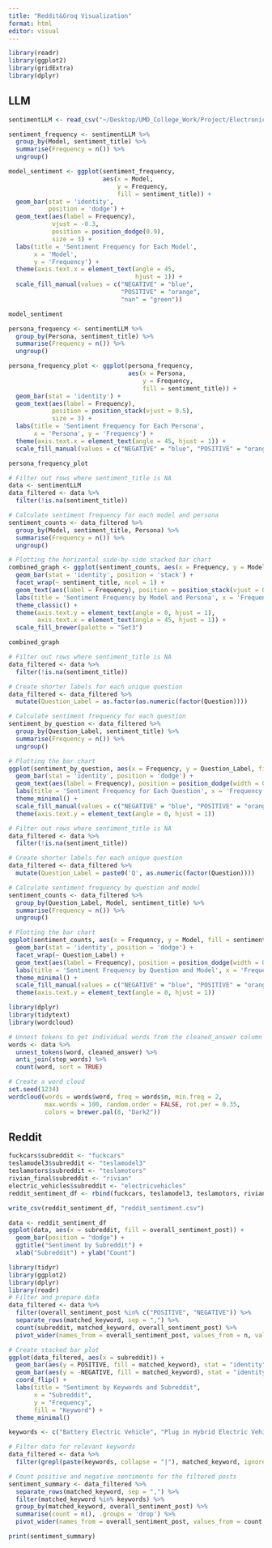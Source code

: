 ```yaml
---
title: "Reddit&Groq Visualization"
format: html
editor: visual
---
```


```r
library(readr)
library(ggplot2)
library(gridExtra)
library(dplyr)
```

## LLM

```r
sentimentLLM <- read_csv("~/Desktop/UMD_College_Work/Project/Electronic_Vehicle_Sentiment/WebScrapping/LLM/sentimentLLM.csv")
```

```r
sentiment_frequency <- sentimentLLM %>%
  group_by(Model, sentiment_title) %>%
  summarise(Frequency = n()) %>%
  ungroup()

model_sentiment <- ggplot(sentiment_frequency, 
                          aes(x = Model, 
                              y = Frequency, 
                              fill = sentiment_title)) +
  geom_bar(stat = 'identity', 
           position = 'dodge') +
  geom_text(aes(label = Frequency), 
            vjust = -0.3, 
            position = position_dodge(0.9), 
            size = 3) +
  labs(title = 'Sentiment Frequency for Each Model', 
       x = 'Model', 
       y = 'Frequency') +
  theme(axis.text.x = element_text(angle = 45, 
                                   hjust = 1)) +
  scale_fill_manual(values = c("NEGATIVE" = "blue", 
                               "POSITIVE" = "orange", 
                               "nan" = "green"))

model_sentiment
```

```r
persona_frequency <- sentimentLLM %>%
  group_by(Persona, sentiment_title) %>%
  summarise(Frequency = n()) %>%
  ungroup()

persona_frequency_plot <- ggplot(persona_frequency, 
                                 aes(x = Persona, 
                                     y = Frequency, 
                                     fill = sentiment_title)) +
  geom_bar(stat = 'identity') +
  geom_text(aes(label = Frequency), 
            position = position_stack(vjust = 0.5), 
            size = 3) +
  labs(title = 'Sentiment Frequency for Each Persona', 
       x = 'Persona', y = 'Frequency') +
  theme(axis.text.x = element_text(angle = 45, hjust = 1)) +
  scale_fill_manual(values = c("NEGATIVE" = "blue", "POSITIVE" = "orange"))

persona_frequency_plot
```

```r
# Filter out rows where sentiment_title is NA
data <- sentimentLLM
data_filtered <- data %>%
  filter(!is.na(sentiment_title))

# Calculate sentiment frequency for each model and persona
sentiment_counts <- data_filtered %>%
  group_by(Model, sentiment_title, Persona) %>%
  summarise(Frequency = n()) %>%
  ungroup()

# Plotting the horizontal side-by-side stacked bar chart
combined_graph <- ggplot(sentiment_counts, aes(x = Frequency, y = Model, fill = Persona)) +
  geom_bar(stat = 'identity', position = 'stack') +
  facet_wrap(~ sentiment_title, ncol = 1) +
  geom_text(aes(label = Frequency), position = position_stack(vjust = 0.5), size = 3) +
  labs(title = 'Sentiment Frequency by Model and Persona', x = 'Frequency', y = 'Model') +
  theme_classic() +
  theme(axis.text.y = element_text(angle = 0, hjust = 1),
        axis.text.x = element_text(angle = 45, hjust = 1)) +
  scale_fill_brewer(palette = "Set3")
```

```r
combined_graph
```

```r
# Filter out rows where sentiment_title is NA
data_filtered <- data %>%
  filter(!is.na(sentiment_title))

# Create shorter labels for each unique question
data_filtered <- data_filtered %>%
  mutate(Question_Label = as.factor(as.numeric(factor(Question))))

# Calculate sentiment frequency for each question
sentiment_by_question <- data_filtered %>%
  group_by(Question_Label, sentiment_title) %>%
  summarise(Frequency = n()) %>%
  ungroup()

# Plotting the bar chart
ggplot(sentiment_by_question, aes(x = Frequency, y = Question_Label, fill = sentiment_title)) +
  geom_bar(stat = 'identity', position = 'dodge') +
  geom_text(aes(label = Frequency), position = position_dodge(width = 0.9), hjust = -0.1, size = 3) +
  labs(title = 'Sentiment Frequency for Each Question', x = 'Frequency', y = 'Question') +
  theme_minimal() +
  scale_fill_manual(values = c("NEGATIVE" = "blue", "POSITIVE" = "orange")) +
  theme(axis.text.y = element_text(angle = 0, hjust = 1))
```

```r
# Filter out rows where sentiment_title is NA
data_filtered <- data %>%
  filter(!is.na(sentiment_title))

# Create shorter labels for each unique question
data_filtered <- data_filtered %>%
  mutate(Question_Label = paste0('Q', as.numeric(factor(Question))))

# Calculate sentiment frequency by question and model
sentiment_counts <- data_filtered %>%
  group_by(Question_Label, Model, sentiment_title) %>%
  summarise(Frequency = n()) %>%
  ungroup()

# Plotting the bar chart
ggplot(sentiment_counts, aes(x = Frequency, y = Model, fill = sentiment_title)) +
  geom_bar(stat = 'identity', position = 'dodge') +
  facet_wrap(~ Question_Label) +
  geom_text(aes(label = Frequency), position = position_dodge(width = 0.9), hjust = -0.1, size = 3) +
  labs(title = 'Sentiment Frequency by Question and Model', x = 'Frequency', y = 'Model') +
  theme_minimal() +
  scale_fill_manual(values = c("NEGATIVE" = "blue", "POSITIVE" = "orange")) +
  theme(axis.text.y = element_text(angle = 0, hjust = 1))
```

```r
library(dplyr)
library(tidytext)
library(wordcloud)

# Unnest tokens to get individual words from the cleaned_answer column
words <- data %>%
  unnest_tokens(word, cleaned_answer) %>%
  anti_join(stop_words) %>%
  count(word, sort = TRUE)

# Create a word cloud
set.seed(1234)
wordcloud(words = words$word, freq = words$n, min.freq = 2,
          max.words = 100, random.order = FALSE, rot.per = 0.35,
          colors = brewer.pal(8, "Dark2"))
```

## Reddit

```r
fuckcars$subreddit <- "fuckcars"
teslamodel3$subreddit <- "teslamodel3"
teslamotors$subreddit <- "teslamotors"
rivian_final$subreddit <- "rivian"
electric_vehicles$subreddit <- "electricvehicles"
reddit_sentiment_df <- rbind(fuckcars, teslamodel3, teslamotors, rivian_final, electric_vehicles)
```

```r
write_csv(reddit_sentiment_df, "reddit_sentiment.csv")
```

```r
data <- reddit_sentiment_df
ggplot(data, aes(x = subreddit, fill = overall_sentiment_post)) + 
  geom_bar(position = "dodge") + 
  ggtitle("Sentiment by Subreddit") + 
  xlab("Subreddit") + ylab("Count")
```

```r
library(tidyr)
library(ggplot2)
library(dplyr)
library(readr)
# Filter and prepare data
data_filtered <- data %>%
  filter(overall_sentiment_post %in% c("POSITIVE", "NEGATIVE")) %>%
  separate_rows(matched_keyword, sep = ",") %>%
  count(subreddit, matched_keyword, overall_sentiment_post) %>%
  pivot_wider(names_from = overall_sentiment_post, values_from = n, values_fill = 0)

# Create stacked bar plot
ggplot(data_filtered, aes(x = subreddit)) +
  geom_bar(aes(y = POSITIVE, fill = matched_keyword), stat = "identity", position = "stack") +
  geom_bar(aes(y = -NEGATIVE, fill = matched_keyword), stat = "identity", position = "stack") +
  coord_flip() +
  labs(title = "Sentiment by Keywords and Subreddit",
       x = "Subreddit",
       y = "Frequency",
       fill = "Keyword") +
  theme_minimal()
```

```r
keywords <- c("Battery Electric Vehicle", "Plug in Hybrid Electric Vehicle", "Hybrid Electric Vehicle", "gas", "sustainability", "sustainable", "environment")

# Filter data for relevant keywords
data_filtered <- data %>%
  filter(grepl(paste(keywords, collapse = "|"), matched_keyword, ignore.case = TRUE))

# Count positive and negative sentiments for the filtered posts
sentiment_summary <- data_filtered %>%
  separate_rows(matched_keyword, sep = ",") %>%
  filter(matched_keyword %in% keywords) %>%
  group_by(matched_keyword, overall_sentiment_post) %>%
  summarise(count = n(), .groups = 'drop') %>%
  pivot_wider(names_from = overall_sentiment_post, values_from = count, values_fill = list(count = 0))

print(sentiment_summary)
```
